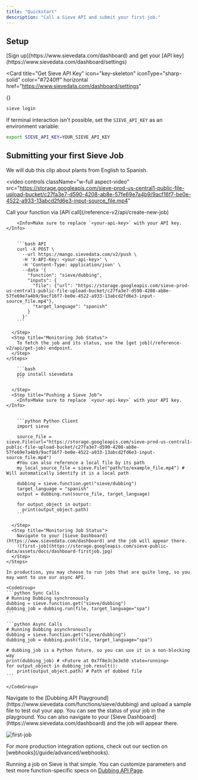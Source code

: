 ```yaml
---
title: "Quickstart"
description: "Call a Sieve API and submit your first job."
---
```


## Setup

<Steps>

<Step title="Setting up account">
[Sign up](https://www.sievedata.com/dashboard) and get your [API key](https://www.sievedata.com/dashboard/settings)

<Card
  title="Get Sieve API Key"
  icon="key-skeleton"
  iconType="sharp-solid"
  color="#7240ff"
  horizontal
  href="https://www.sievedata.com/dashboard/settings"
>
  {}
</Card>
</Step >

<Step title="Login with your API key">

<Tabs>
<Tab title="Terminal">

```bash
sieve login
```

</Tab>
<Tab title="Environment Variable">

If terminal interaction isn't possible, set the `SIEVE_API_KEY` as an environment variable:

```bash
export SIEVE_API_KEY=YOUR_SIEVE_API_KEY
```

</Tab>
</Tabs>

</Step>

</Steps>

## Submitting your first Sieve Job

We will dub this clip about plants from English to Spanish.

<video
  controls
  className="w-full aspect-video"
  src="https://storage.googleapis.com/sieve-prod-us-central1-public-file-upload-bucket/c27fa3e7-d590-4208-ab8e-57fe69e7a4b9/9acf16f7-be0e-4522-a933-13abcd2fd6e3-input-source_file.mp4"
></video>

<Tabs>
  <Tab title="API">
    <Steps>
      <Step title="Pushing a Sieve Job">
        Call your function via [API call](/reference-v2/api/create-new-job)

        <Info>Make sure to replace `<your-api-key>` with your API key.</Info>


        ```bash API
        curl -X POST \
          --url https://mango.sievedata.com/v2/push \
          -H 'X-API-Key: <your-api-key>' \
          -H 'Content-Type: application/json' \
          --data '{
            "function": "sieve/dubbing",
            "inputs": {
              "file": {"url": "https://storage.googleapis.com/sieve-prod-us-central1-public-file-upload-bucket/c27fa3e7-d590-4208-ab8e-57fe69e7a4b9/9acf16f7-be0e-4522-a933-13abcd2fd6e3-input-source_file.mp4"},
              "target_language": "spanish"
            }
          }'
        ```

      </Step>
      <Step title="Monitoring Job Status">
        To fetch the job and its status, use the [get job](/reference-v2/api/get-job) endpoint.
      </Step>
    </Steps>

  </Tab>
  <Tab title="Python">
    <Steps>
      <Step title="Install the Sieve Python client">

        ```bash
        pip install sievedata
        ```

      </Step>
      <Step title="Pushing a Sieve Job">
        <Info>Make sure to replace `<your-api-key>` with your API key.</Info>


        ```python Python Client
        import sieve

        source_file = sieve.File(url="https://storage.googleapis.com/sieve-prod-us-central1-public-file-upload-bucket/c27fa3e7-d590-4208-ab8e-57fe69e7a4b9/9acf16f7-be0e-4522-a933-13abcd2fd6e3-input-source_file.mp4")
        #You can also reference a local file by its path
        my_local_source_file = sieve.File("path/to/example_file.mp4") # Will automatically identify it is a local path

        dubbing = sieve.function.get("sieve/dubbing")
        target_language = "spanish"
        output = dubbing.run(source_file, target_language)

        for output_object in output:
          print(output_object.path)
        ```

      </Step>
      <Step title="Monitoring Job Status">
        Navigate to your [Sieve Dashboard](https://www.sievedata.com/dashboard) and the job will appear there.
        ![first-job](https://storage.googleapis.com/sieve-public-data/assets/docs/dashboard-firstjob.jpg)
      </Step>
    </Steps>

    In production, you may choose to run jobs that are quite long, so you may want to use our async API.

    <CodeGroup>
    ```python Sync Calls
    # Running Dubbing synchronously
    dubbing = sieve.function.get("sieve/dubbing")
    dubbing_job = dubbing.run(file, target_language="spa")
    ```

    ```python Async Calls
    # Running Dubbing asynchronously
    dubbing = sieve.function.get("sieve/dubbing")
    dubbing_job = dubbing.push(file, target_language="spa")

    # dubbing_job is a Python future, so you can use it in a non-blocking way
    print(dubbing_job) # <Future at 0x7f8e3c3e3e50 state=running>
    for output_object in dubbing_job.result():
        print(output_object.path) # Path of dubbed file
    ```

    </CodeGroup>

  </Tab>
  <Tab title="Playground">
<Steps>
  <Step title="Pushing a Sieve Job">
    Navigate to the [Dubbing API Playground](https://www.sievedata.com/functions/sieve/dubbing) and upload a sample file to test out your app.

  </Step>
  <Step title="Monitoring Job Status">
    You can see the status of your job in the playground. You can also navigate to your [Sieve Dashboard](https://www.sievedata.com/dashboard) and the job will appear there.

![first-job](https://storage.googleapis.com/sieve-public-data/assets/docs/dashboard-firstjob.jpg)

  </Step>
</Steps>

</Tab>
</Tabs>

<Tip>
  For more production integration options, check out our section on
  [webhooks](/guide/advanced/webhooks).
</Tip>

Running a job on Sieve is that simple.
You can customize parameters and test more function-specific specs on [Dubbing API Page](https://www.sievedata.com/functions/sieve/dubbing/guide).
